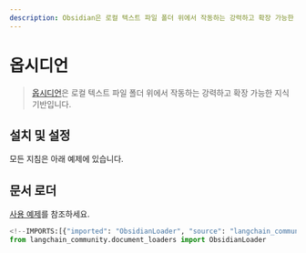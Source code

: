```yaml
---
description: Obsidian은 로컬 텍스트 파일 폴더 위에서 작동하는 강력하고 확장 가능한 지식 기반입니다.
---
```


# 옵시디언

> [옵시디언](https://obsidian.md/)은 로컬 텍스트 파일 폴더 위에서 작동하는 강력하고 확장 가능한 지식 기반입니다.

## 설치 및 설정

모든 지침은 아래 예제에 있습니다.

## 문서 로더

[사용 예제](/docs/integrations/document_loaders/obsidian)를 참조하세요.

```python
<!--IMPORTS:[{"imported": "ObsidianLoader", "source": "langchain_community.document_loaders", "docs": "https://api.python.langchain.com/en/latest/document_loaders/langchain_community.document_loaders.obsidian.ObsidianLoader.html", "title": "Obsidian"}]-->
from langchain_community.document_loaders import ObsidianLoader
```